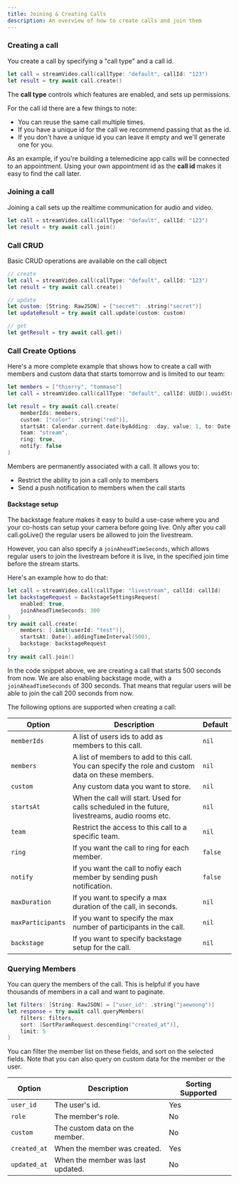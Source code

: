 ```yaml
---
title: Joining & Creating Calls
description: An overview of how to create calls and join them
---
```


### Creating a call

You create a call by specifying a "call type" and a call id.

```swift
let call = streamVideo.call(callType: "default", callId: "123")
let result = try await call.create()
```

The **call type** controls which features are enabled, and sets up permissions.

For the call id there are a few things to note:

- You can reuse the same call multiple times.
- If you have a unique id for the call we recommend passing that as the id.
- If you don't have a unique id you can leave it empty and we'll generate one for you.

As an example, if you're building a telemedicine app calls will be connected to an appointment. Using your own appointment id as the **call id** makes it easy to find the call later.

### Joining a call

Joining a call sets up the realtime communication for audio and video.

```swift
let call = streamVideo.call(callType: "default", callId: "123")
let result = try await call.join()
```

### Call CRUD

Basic CRUD operations are available on the call object

```swift
// create
let call = streamVideo.call(callType: "default", callId: "123")
let result = try await call.create()

// update
let custom: [String: RawJSON] = ["secret": .string("secret")]
let updateResult = try await call.update(custom: custom)

// get
let getResult = try await call.get()
```

### Call Create Options

Here's a more complete example that shows how to create a call with members and custom data that starts tomorrow and is limited to our team:

```swift
let members = ["thierry", "tommaso"]
let call = streamVideo.call(callType: "default", callId: UUID().uuidString)

let result = try await call.create(
    memberIds: members, 
    custom: ["color": .string("red")], 
    startsAt: Calendar.current.date(byAdding: .day, value: 1, to: Date()),
    team: "stream",
    ring: true,
    notify: false
)
```

Members are permanently associated with a call. It allows you to:

- Restrict the ability to join a call only to members
- Send a push notification to members when the call starts

#### Backstage setup

The backstage feature makes it easy to build a use-case where you and your co-hosts can setup your camera before going live. Only after you call call.goLive() the regular users be allowed to join the livestream.

However, you can also specify a `joinAheadTimeSeconds`, which allows regular users to join the livestream before it is live, in the specified join time before the stream starts.

Here's an example how to do that:

```swift
let call = streamVideo.call(callType: "livestream", callId: callId)
let backstageRequest = BackstageSettingsRequest(
    enabled: true,
    joinAheadTimeSeconds: 300
)
try await call.create(
    members: [.init(userId: "test")],
    startsAt: Date().addingTimeInterval(500),
    backstage: backstageRequest
)
try await call.join()
```

In the code snippet above, we are creating a call that starts 500 seconds from now. We are also enabling backstage mode, with a `joinAheadTimeSeconds` of 300 seconds. That means that regular users will be able to join the call 200 seconds from now.

The following options are supported when creating a call:

| Option | Description | Default |
| ------ | ----------- | ------- |
| `memberIds` | A list of users ids to add as members to this call. | `nil` |
| `members` | A list of members to add to this call. You can specify the role and custom data on these members. | `nil` |
| `custom` | Any custom data you want to store. | `nil` |
| `startsAt` | When the call will start. Used for calls scheduled in the future, livestreams, audio rooms etc. | `nil` |
| `team` | Restrict the access to this call to a specific team. | `nil` |
| `ring` | If you want the call to ring for each member. | `false` |
| `notify` | If you want the call to nofiy each member by sending push notification. | `false` |
| `maxDuration` | If you want to specify a max duration of the call, in seconds. | `nil` |
| `maxParticipants` | If you want to specify the max number of participants in the call. | `nil` |
| `backstage` | If you want to specify backstage setup for the call. | `nil` |

### Querying Members

You can query the members of the call. This is helpful if you have thousands of members in a call and want to paginate.

```swift
let filters: [String: RawJSON] = ["user_id": .string("jaewoong")]
let response = try await call.queryMembers(
    filters: filters,
    sort: [SortParamRequest.descending("created_at")],
    limit: 5
)
```

You can filter the member list on these fields, and sort on the selected fields. Note that you can also query on custom data for the member or the user.

| Option | Description | Sorting Supported |
| ------ | ----------- | ------- |
| `user_id` | The user's id. | Yes |
| `role` | The member's role. | No |
| `custom` | The custom data on the member. | No |
| `created_at` | When the member was created. | Yes |
| `updated_at` | When the member was last updated. | No |